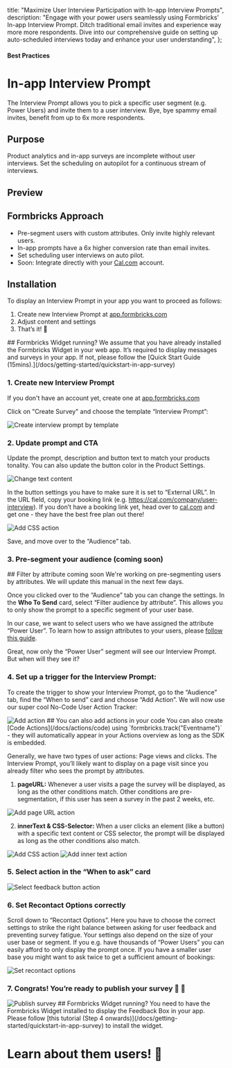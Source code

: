 

  title: "Maximize User Interview Participation with In-app Interview Prompts",
  description: "Engage with your power users seamlessly using Formbricks' In-app Interview Prompt. Ditch traditional email invites and experience way more more respondents. Dive into our comprehensive guide on setting up auto-scheduled interviews today and enhance your user understanding",
};

#### Best Practices

# In-app Interview Prompt

The Interview Prompt allows you to pick a specific user segment (e.g. Power Users) and invite them to a user interview. Bye, bye spammy email invites, benefit from up to 6x more respondents.

## Purpose

Product analytics and in-app surveys are incomplete without user interviews. Set the scheduling on autopilot for a continuous stream of interviews.

## Preview

<DemoPreview template="Interview Prompt" />

## Formbricks Approach

- Pre-segment users with custom attributes. Only invite highly relevant users.
- In-app prompts have a 6x higher conversion rate than email invites.
- Set scheduling user interviews on auto pilot.
- Soon: Integrate directly with your [Cal.com](http://Cal.com) account.

## Installation

To display an Interview Prompt in your app you want to proceed as follows:

1. Create new Interview Prompt at [app.formbricks.com](http://app.formbricks.com/)
2. Adjust content and settings
3. That’s it! 🎉

<Note>
  ## Formbricks Widget running? 
  We assume that you have already installed the Formbricks Widget in your web app. It’s required to display messages
  and surveys in your app. If not, please follow the [Quick Start Guide (15mins).](/docs/getting-started/quickstart-in-app-survey)
</Note>

### 1. Create new Interview Prompt

If you don't have an account yet, create one at [app.formbricks.com](https://app.formbricks.com/auth/signup)

Click on "Create Survey" and choose the template “Interview Prompt”:

<Image
  src={CreatePrompt}
  alt="Create interview prompt by template"
  quality="100"
  className="rounded-lg max-w-full  "
/>

### 2. Update prompt and CTA

Update the prompt, description and button text to match your products tonality. You can also update the button color in the Product Settings.

<Image
  src={ChangeText}
  alt="Change text content"
  quality="100"
  className="rounded-lg max-w-full  "
/>

In the button settings you have to make sure it is set to “External URL”. In the URL field, copy your booking link (e.g. https://cal.com/company/user-interview). If you don’t have a booking link yet, head over to [cal.com](http://cal.com) and get one - they have the best free plan out there!

<Image
  src={InterviewExample}
  alt="Add CSS action"
  quality="100"
  className="rounded-lg max-w-full  "
/>

Save, and move over to the “Audience” tab.

### 3. Pre-segment your audience (coming soon)

<Note>
  ## Filter by attribute coming soon 
  We're working on pre-segmenting users by attributes. We will update this manual in the next few days.
</Note>

Once you clicked over to the “Audience” tab you can change the settings. In the **Who To Send** card, select “Filter audience by attribute”. This allows you to only show the prompt to a specific segment of your user base.

In our case, we want to select users who we have assigned the attribute “Power User”. To learn how to assign attributes to your users, please [follow this guide](/docs/attributes/why).

Great, now only the “Power User” segment will see our Interview Prompt. But when will they see it?

### 4. Set up a trigger for the Interview Prompt:

To create the trigger to show your Interview Prompt, go to the “Audience” tab, find the “When to send” card and choose “Add Action”. We will now use our super cool No-Code User Action Tracker:

<Image src={AddAction} alt="Add action" quality="100" className="rounded-lg max-w-full  " />

<Note>
  ## You can also add actions in your code 
  You can also create [Code Actions](/docs/actions/code) using `formbricks.track("Eventname")` - they will automatically
  appear in your Actions overview as long as the SDK is embedded.
</Note>

Generally, we have two types of user actions: Page views and clicks. The Interview Prompt, you’ll likely want to display on a page visit since you already filter who sees the prompt by attributes.

1. **pageURL:** Whenever a user visits a page the survey will be displayed, as long as the other conditions match. Other conditions are pre-segmentation, if this user has seen a survey in the past 2 weeks, etc.

<Image
  src={ActionPageurl}
  alt="Add page URL action"
  quality="100"
  className="rounded-lg max-w-full  "
/>

2. **innerText & CSS-Selector:** When a user clicks an element (like a button) with a specific text content or CSS selector, the prompt will be displayed as long as the other conditions also match.

<div className="grid grid-cols-2 space-x-2">
  <Image src={ActionCSS} alt="Add CSS action" quality="100" className="rounded-lg max-w-full  " />
  <Image
    src={ActionInner}
    alt="Add inner text action"
    quality="100"
    className="rounded-lg max-w-full   "
  />
</div>

### 5. Select action in the “When to ask” card

<Image
  src={SelectAction}
  alt="Select feedback button action"
  quality="100"
  className="rounded-lg max-w-full  "
/>

### 6. Set Recontact Options correctly

Scroll down to “Recontact Options”. Here you have to choose the correct settings to strike the right balance between asking for user feedback and preventing survey fatigue. Your settings also depend on the size of your user base or segment. If you e.g. have thousands of “Power Users” you can easily afford to only display the prompt once. If you have a smaller user base you might want to ask twice to get a sufficient amount of bookings:

<Image
  src={RecontactOptions}
  alt="Set recontact options"
  quality="100"
  className="rounded-lg max-w-full  "
/>

### 7. Congrats! You’re ready to publish your survey 💃 🤸

<Image src={Publish} alt="Publish survey" quality="100" className="rounded-lg max-w-full  " />

<Note>
  ## Formbricks Widget running? 
  You need to have the Formbricks Widget installed to display the Feedback Box in your app. Please follow [this
  tutorial (Step 4 onwards)](/docs/getting-started/quickstart-in-app-survey) to install the widget.
</Note>

###

# Learn about them users! 🎉
